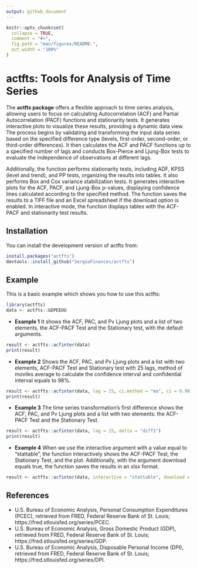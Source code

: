 ```yaml
---
output: github_document
---
```


<!-- README.md is generated from README.Rmd. Please edit that file -->

```r
knitr::opts_chunk$set(
  collapse = TRUE,
  comment = "#>",
  fig.path = "man/figures/README-",
  out.width = "100%"
)
```

# actfts: Tools for Analysis of Time Series

<!-- badges: start -->
<!-- badges: end -->

The **actfts package** offers a flexible approach to time series analysis, allowing users to focus on calculating Autocorrelation (ACF) and Partial Autocorrelation (PACF) functions and stationarity tests. It generates interactive plots to visualize these results, providing a dynamic data view. The process begins by validating and transforming the input data series based on the specified difference type (levels, first-order, second-order, or third-order differences). It then calculates the ACF and PACF functions up to a specified number of lags and conducts Box-Pierce and Ljung-Box tests to evaluate the independence of observations at different lags.

Additionally, the function performs stationarity tests, including ADF, KPSS (level and trend), and PP tests, organizing the results into tables. It also performs Box and Cox variance stabilization tests. It generates interactive plots for the ACF, PACF, and Ljung-Box p-values, displaying confidence lines calculated according to the specified method. The function saves the results to a TIFF file and an Excel spreadsheet if the download option is enabled. In interactive mode, the function displays tables with the ACF-PACF and stationarity test results.

## Installation

You can install the development version of actfts from:

``` r
install.packages("actfts")
devtools::install_github("SergioFinances/actfts")
```

## Example

This is a basic example which shows you how to use this actfts:

```r
library(actfts)
data <- actfts::GDPEEUU
```


* **Example 1**
It shows the ACF, PAC, and Pv Ljung plots and a list of two elements, the ACF-PACF Test and the Stationary test, with the default arguments.
```r
result <- actfts::acfinter(data)
print(result)
```

* **Example 2**
Shows the ACF, PAC, and Pv Ljung plots and a list with two elements, ACF-PACF Test and Stationary test with 25 lags, method of moviles average to calculate the confidence interval and confidential interval equals to 98%.
```r
result <- actfts::acfinter(data, lag = 15, ci.method = "ma", ci = 0.98)
print(result)
```

* **Example 3**
The time series transformation's first difference shows the ACF, PAC, and Pv Ljung plots and a list with two elements: the ACF-PACF Test and the Stationary Test.
```r
result <- actfts::acfinter(data, lag = 15, delta = "diff1")
print(result)
```

* **Example 4**
When we use the interactive argument with a value equal to "stattable", the function interactively shows the ACF-PACF Test, the Stationary Test, and the plot. Additionally, with the argument download equals true, the function saves the results in an xlsx format.
```r
result <- actfts::acfinter(data, interactive = "stattable", download = T)
```

## References

* U.S. Bureau of Economic Analysis, Personal Consumption Expenditures (PCEC), retrieved from FRED, Federal Reserve Bank of St. Louis; https://fred.stlouisfed.org/series/PCEC.
* U.S. Bureau of Economic Analysis, Gross Domestic Product (GDP), retrieved from FRED, Federal Reserve Bank of St. Louis; https://fred.stlouisfed.org/series/GDP.
* U.S. Bureau of Economic Analysis, Disposable Personal Income (DPI), retrieved from FRED, Federal Reserve Bank of St. Louis; https://fred.stlouisfed.org/series/DPI.

